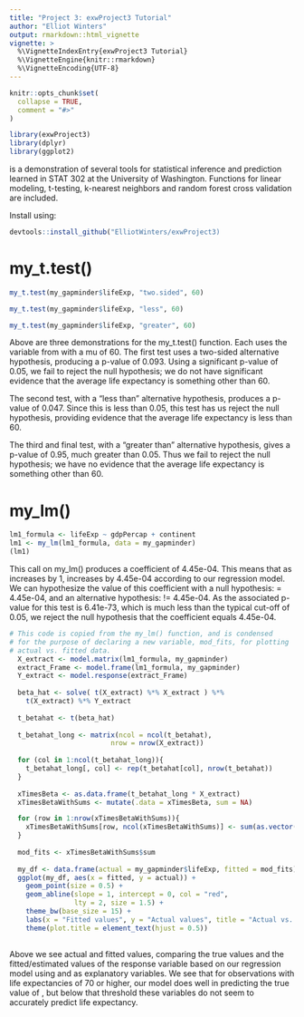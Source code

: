 ```yaml
---
title: "Project 3: exwProject3 Tutorial"
author: "Elliot Winters"
output: rmarkdown::html_vignette
vignette: >
  %\VignetteIndexEntry{exwProject3 Tutorial}
  %\VignetteEngine{knitr::rmarkdown}
  %\VignetteEncoding{UTF-8}
---
```


```r
knitr::opts_chunk$set(
  collapse = TRUE,
  comment = "#>"
)
```

```r
library(exwProject3)
library(dplyr)
library(ggplot2)
```

\code{exwProject3} is a demonstration of several tools for statistical inference and
prediction learned in STAT 302 at the University of Washington. Functions for
linear modeling, t-testing, k-nearest neighbors and random forest
cross validation are included.

Install \code{exwProject3} using:

```r
devtools::install_github("ElliotWinters/exwProject3)
```

# my_t.test()

```r
my_t.test(my_gapminder$lifeExp, "two.sided", 60)

my_t.test(my_gapminder$lifeExp, "less", 60)

my_t.test(my_gapminder$lifeExp, "greater", 60)

```

Above are three demonstrations for the my_t.test() function. Each uses the 
\code{lifeExp} variable from \code{my_gapminder} with a mu of 60. The first test
uses a two-sided alternative hypothesis, producing a p-value of 0.093. Using a
significant p-value of 0.05, we fail to reject the null hypothesis; we do not
have significant evidence that the average life expectancy is something other
than 60.

The second test, with a "less than" alternative hypothesis, produces a p-value
of 0.047. Since this is less than 0.05, this test has us reject the null hypothesis, 
providing evidence that the average life expectancy is less than 60.

The third and final test, with a "greater than" alternative hypothesis, gives
a p-value of 0.95, much greater than 0.05. Thus we fail to reject the null
hypothesis; we have no evidence that the average life expectancy is something other
than 60.

# my_lm()

```r
lm1_formula <- lifeExp ~ gdpPercap + continent
lm1 <- my_lm(lm1_formula, data = my_gapminder)
(lm1)
```

This call on my_lm() produces a \code{gdpPercap} coefficient of 4.45e-04. This
means that as \code{gdpPercap} increases by 1, \code{lifeExp} increases by
4.45e-04 according to our regression model. We can hypothesize the value
of this \code{gdpPercap} coefficient with a null hypothesis: = 4.45e-04, and
an alternative hypothesis: != 4.45e-04. As the associated p-value for this test
is 6.41e-73, which is much less than the typical cut-off of 0.05, we reject the
null hypothesis that the coefficient equals 4.45e-04.

```r

# This code is copied from the my_lm() function, and is condensed
# for the purpose of declaring a new variable, mod_fits, for plotting
# actual vs. fitted data. 
  X_extract <- model.matrix(lm1_formula, my_gapminder)
  extract_Frame <- model.frame(lm1_formula, my_gapminder)
  Y_extract <- model.response(extract_Frame)
  
  beta_hat <- solve( t(X_extract) %*% X_extract ) %*% 
    t(X_extract) %*% Y_extract  
  
  t_betahat <- t(beta_hat)
  
  t_betahat_long <- matrix(ncol = ncol(t_betahat),
                         nrow = nrow(X_extract))
  
  for (col in 1:ncol(t_betahat_long)){
    t_betahat_long[, col] <- rep(t_betahat[col], nrow(t_betahat))
  }
  
  xTimesBeta <- as.data.frame(t_betahat_long * X_extract)
  xTimesBetaWithSums <- mutate(.data = xTimesBeta, sum = NA)

  for (row in 1:nrow(xTimesBetaWithSums)){
    xTimesBetaWithSums[row, ncol(xTimesBetaWithSums)] <- sum(as.vector(as.numeric(xTimesBeta[row,])))
  }
  
  mod_fits <- xTimesBetaWithSums$sum
  
  my_df <- data.frame(actual = my_gapminder$lifeExp, fitted = mod_fits)
  ggplot(my_df, aes(x = fitted, y = actual)) +
    geom_point(size = 0.5) +
    geom_abline(slope = 1, intercept = 0, col = "red", 
                lty = 2, size = 1.5) + 
    theme_bw(base_size = 15) +
    labs(x = "Fitted values", y = "Actual values", title = "Actual vs. Fitted") +
    theme(plot.title = element_text(hjust = 0.5))
  
```

Above we see actual and fitted values, comparing the true \code{lifeExp}
values and the fitted/estimated values of the response variable 
\code{lifeExp} based on our regression model using \code{gdpPercap} and
\code{continent} as explanatory variables. We see that for observations with
life expectancies of 70 or higher, our model does well in predicting the true
value of \code{lifeExp}, but below that threshold these variables do not
seem to accurately predict life expectancy.











